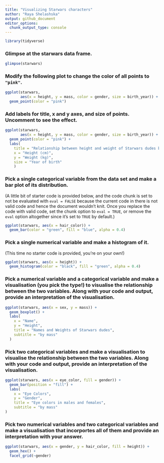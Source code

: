 ```yaml
---
title: "Visualizing Starwars characters"
author: "Raya Shelashska"
output: github_document
editor_options: 
  chunk_output_type: console
---
```


```r
library(tidyverse)
```

### Glimpse at the starwars data frame.

```r
glimpse(starwars)
```

### Modify the following plot to change the color of all points to `"pink"`.

```r
ggplot(starwars, 
       aes(x = height, y = mass, color = gender, size = birth_year)) +
  geom_point(color = "pink")
```

### Add labels for title, x and y axes, and size of points. Uncomment to see the effect.

```r
ggplot(starwars, 
       aes(x = height, y = mass, color = gender, size = birth_year)) +
  geom_point(color = "pink") +
  labs(
    title = "Relationship between height and weight of Starwars dudes by year",
    x = "Height (cm)", 
    y = "Weight (kg)",
    size = "Year of birth"
    )
```

### Pick a single categorical variable from the data set and make a bar plot of its distribution.

(A little bit of starter code is provided below, and the code chunk is set to not be evaluated with `eval = FALSE` because the current code in there is not valid code and hence the document wouldn't knit. Once you replace the code with valid code, set the chunk option to `eval = TRUE`, or remove the `eval` option altogether since it's set to `TRUE` by default.)

```r
ggplot(starwars, aes(x = hair_color)) +
  geom_bar(color = "green", fill = "blue", alpha = 0.4)
```

### Pick a single numerical variable and make a histogram of it.

(This time no starter code is provided, you're on your own!)

```r
ggplot(starwars, aes(x = height)) +
  geom_histogram(color = "black", fill = "green", alpha = 0.4)
```

### Pick a numerical variable and a categorical variable and make a visualisation (you pick the type!) to visualise the relationship between the two variables. Along with your code and output, provide an interpretation of the visualisation.

```r
ggplot(starwars, aes(x = sex, y = mass)) +
  geom_boxplot() +
  labs(
    x = "Name",
    y = "Height",
    title = "Names and Weights of Starwars dudes",
    subtitle = "by mass"
  )
```

### Pick two categorical variables and make a visualisation to visualise the relationship between the two variables. Along with your code and output, provide an interpretation of the visualisation.

```r
ggplot(starwars, aes(x = eye_color, fill = gender)) +
  geom_bar(position = "fill") +
  labs(
    x = "Eye Colors",
    y = "Gender",
    title = "Eye colors in males and females",
    subtitle = "by mass"
)
```

### Pick two numerical variables and two categorical variables and make a visualisation that incorportes all of them and provide an interpretation with your answer.

```r
ggplot(starwars, aes(x = gender, y = hair_color, fill = height)) +
  geom_hex() +
  facet_grid(~gender)
```
